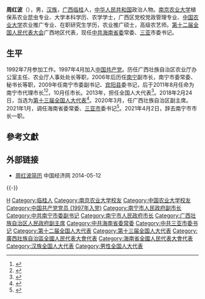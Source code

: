 {{Infobox Ambassador
|name= 周红波
|birth_date = {{birth year and age|1970|10}}
|birth_place = {{CHN}}[[广西|广西]][[临桂|临桂]]
|alma_mater = [[南京农业大学|南京农业大学]]
|ethnicity=[[汉族|汉族]]
|party = {{CPC}}
}}

'''周红波'''（{{bd|1970年|10月|catIdx=Zhou周}}），男，[[汉族|汉族]]，[[广西|广西]][[临桂|临桂]]人，[[中华人民共和国|中华人民共和国]]政治人物。[[南京农业大学|南京农业大学]]植保系农业昆虫专业、大学本科学历、农学学士，广西区党校党政管理专业、[[中国农业大学|中国农业大学]]农业推广专业、在职研究生学历，农业推广硕士，高级农艺师。[[第十二届全国人民代表大会|第十二届全国人民代表大会]]广西地区代表，现任[[中共海南省委|中共海南省委]]常委、[[三亚市|三亚]]市委书记。

== 生平 ==
1992年7月参加工作。1997年4月加入[[中国共产党|中国共产党]]。历任广西壮族自治区农业厅办公室主任、农业厅人事处处长等职，2006年后历任[[南宁市|南宁]]副市长，南宁市委常委、秘书长等职，2009年任南宁市委副书记、[[宾阳县|宾阳县]]委书记，后于2011年8月任命为南宁市代理市长<ref>{{cite web|accessdate=2014-06-11|url=http://www.ce.cn/xwzx/gnsz/gdxw/201109/02/t20110902_22669048.shtml|title=周红波被任命为南宁市代理市长|publisher=中国经济网|archive-url=https://web.archive.org/web/20140714170801/http://www.ce.cn/xwzx/gnsz/gdxw/201109/02/t20110902_22669048.shtml|archive-date=2014-07-14|dead-url=yes}}</ref><ref>{{cite web|accessdate=2014-07-17|url=http://district.ce.cn/newarea/roll/201403/18/t20140318_2504155.shtml|title=南宁市政府工作报告 (2014年2月12日 周红波)|publisher=中国经济网|archive-date=2020-04-28|archive-url=https://web.archive.org/web/20200428015434/http://district.ce.cn/newarea/roll/201403/18/t20140318_2504155.shtml|dead-url=no}}</ref>，10月任市长。2013年，担任全国人大代表<ref>{{cite news|title=全国人大代表信息-周红波|url=http://210.82.31.1:8084/delegate/viewDelegate.action?dbid=121976|accessdate=2013-04-05|newspaper=全国人大网|archive-url=https://web.archive.org/web/20140714180352/http://www.npc.gov.cn/delegate/viewDelegate.action?dbid=121976|archive-date=2014-07-14|dead-url=yes}}</ref>。2018年2月24日，当选为[[第十三届全国人大代表|第十三届全国人大代表]]<ref>{{Cite web|title=（受权发布）中华人民共和国第十三届全国人民代表大会代表名单-中新网|url=http://www.chinanews.com/gn/2018/02-25/8453959.shtml|accessdate=2021-02-13|work=中新网|archive-date=2018-02-27|archive-url=https://web.archive.org/web/20180227031724/http://www.chinanews.com/gn/2018/02-25/8453959.shtml|dead-url=no}}</ref>。2020年3月，任广西壮族自治区副主席。2021年1月，调任海南省委常委、[[三亚市|三亚市]]委书记<ref>{{cite web |title=周红波任海南省委委员、常委 |url=https://www.thepaper.cn/newsDetail_forward_10650239 |website=澎湃新闻 |accessdate=2021-01-04 |date=2021-01-04}}</ref>。2021年4月2日，辞去南宁市市长一职。

== 參考文獻 ==
{{reflist}}

== 外部链接 ==
* [http://district.ce.cn/zt/rwk/sf/gx/rs/201205/28/t20120528_23360362.shtml 周红波简历]{{Wayback|url=http://district.ce.cn/zt/rwk/sf/gx/rs/201205/28/t20120528_23360362.shtml |date=20200428015449 }} 中国经济网 2014-05-12

{{-}}
{{start box}}
{{s-ppo|cpc}}
{{s-before|[[童道驰|童道驰]]}}
{{s-title|[[中国共产党三亚市委员会|中国共产党三亚市委员会]]书记|2021年1月－}}
{{s-inc}}
{{s-before|[[施汉飞|施汉飞]]}}
{{s-title|[[中国共产党宾阳县委员会|中国共产党宾阳县委员会]]书记|2009年11月－2011年6月}}
{{s-after|[[黄宁|黄宁]]}}
{{s-gov|prc}}
{{s-before|[[黄方方|黄方方]]}}
{{s-title|[[南宁市人民政府|南宁市人民政府]]市长|2011年9月－2021年4月}} 
{{s-after|[[孙大光_(1971年)|孙大光]]}}
{{end box}}
{{海南省领导人}}
{{中华人民共和国南宁市正职领导人}}

{{Authority control}}

{{DEFAULTSORT:Zhou周}}
[[Category:周姓|H]]
[[Category:临桂人|Category:临桂人]]
[[Category:南京农业大学校友|Category:南京农业大学校友]]
[[Category:中国农业大学校友|Category:中国农业大学校友]]
[[Category:中国共产党党员_(1997年入党)|Category:中国共产党党员 (1997年入党)]]
[[Category:南宁市人民政府副市长|Category:南宁市人民政府副市长]]
[[Category:中共南宁市委副书记|Category:中共南宁市委副书记]]
[[Category:南宁市人民政府市长|Category:南宁市人民政府市长]]
[[Category:广西壮族自治区人民政府副主席|Category:广西壮族自治区人民政府副主席]]
[[Category:中共海南省委常委|Category:中共海南省委常委]]
[[Category:中共三亚市委书记|Category:中共三亚市委书记]]
[[Category:第十二届全国人大代表|Category:第十二届全国人大代表]]
[[Category:第十三届全国人大代表|Category:第十三届全国人大代表]]
[[Category:廣西壯族自治區全國人民代表大會代表|Category:廣西壯族自治區全國人民代表大會代表]]
[[Category:海南省全國人民代表大會代表|Category:海南省全國人民代表大會代表]]
[[Category:汉族全国人大代表|Category:汉族全国人大代表]]
[[Category:男性全国人大代表|Category:男性全国人大代表]]